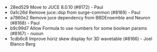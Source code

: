 - 28ed529 Move to JUCE 8.0.10 (#8172) - Paul
- 0a1c26d Remove juce::dsp from surge-common (#8169) - Paul
- a7860e2 Remove juce dependency from BBDEnsemble and Neuron (#8168) - Paul
- b9c99d7 Allow Formula to use numbers for some boolean params (#8167) - nuoun
- 1cdb6c8 Improve horiz skew display for 3D wavetable (#8166) - Joel Blanco Berg